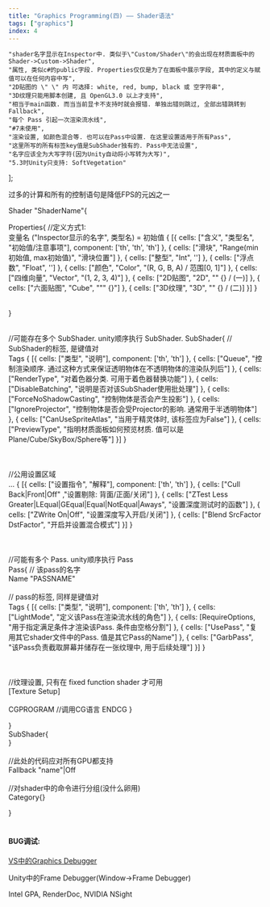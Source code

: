 ```yaml
---
title: "Graphics Programming(四) —— Shader语法"
tags: ["graphics"]
index: 4
---
```


	"shader名字显示在Inspector中. 类似于\"Custom/Shader\"的会出现在材质面板中的Shader->Custom->Shader",
	"属性, 类似c#的public字段. Properties仅仅是为了在面板中展示字段, 其中的定义与赋值可以在任何内容中写",
	"2D贴图的 \" \" 内 可选择: white, red, bump, black 或 空字符串",
	"3D纹理只能用脚本创建, 且 OpenGL3.0 以上才支持",
	"相当于main函数. 而当当前显卡不支持时就会报错. 单独出错则跳过, 全部出错跳转到Fallback",
	"每个 Pass 引起一次渲染流水线",
	"#7未使用",
	"渲染设置, 如颜色混合等. 也可以在Pass中设置. 在这里设置适用于所有Pass",
	"这里所写的所有标签key值是SubShader独有的. Pass中无法设置",
	"名字应该全为大写字符(因为Unity自动将小写转为大写)",
	"5.3时Unity只支持: SoftVegetation"
];

<Aphorism>过多的计算和所有的控制语句是降低FPS的元凶之一</Aphorism>

Shader <Quote id="#1">"ShaderName"</Quote>&#123;
<Tab>

<Expansion><Quote id="#2">Properties</Quote></Expansion>&#123;
<Tab expan>
    //定义方式1:<br/>
    变量名 ("Inspector显示的名字", <Expansion>类型名</Expansion>) = 初始值
    <Tab expan>
        <Table class="UpWord">{
            [{
                cells: ["含义", "类型名", "初始值/注意事项"], component: ['th', 'th', 'th']
            }, {
                cells: ["滑块", "Range(min初始值, max初始值)", "滑块位置"]
            }, {
                cells: ["整型", "Int", '']
            }, {
                cells: ["浮点数", "Float", '']
            }, {
                cells: ["颜色", "Color", "(R, G, B, A) / 范围[0, 1]"]
            }, {
                cells: ["四维向量", "Vector", "(1, 2, 3, 4)"]
            }, {
                cells: ["2D贴图", "2D", <span>"" &#123;&#125; / <Quote id="#3">(一)</Quote></span>]
            }, {
                cells: ["六面贴图", "Cube", "\"\" {}"]
            }, {
                cells: ["3D纹理", "3D", <span>"" &#123;&#125; / <Quote id="#4">(二)</Quote></span>]
            }]
        }</Table>
    </Tab>
</Tab>
&#125;
<br/><br/>

//可能存在多个 SubShader. unity顺序执行 SubShader.
<Expansion><Quote id="#5">SubShader</Quote></Expansion>&#123;
<Tab expan>
    // SubShader的标签, 是键值对
    <br/>
    <Expansion><Quote id="#9">Tags</Quote></Expansion>
    <Tab expan>
        <Table>{
            [{
                cells: ["类型", "说明"], component: ['th', 'th']
            }, {
                cells: ["Queue", "控制渲染顺序. 通过这种方式来保证透明物体在不透明物体的渲染队列后"]
            }, {
                cells: ["RenderType", "对着色器分类. 可用于着色器替换功能"]
            }, {
                cells: ["DisableBatching", "说明是否对该SubShader使用批处理"]
            }, {
                cells: ["ForceNoShadowCasting", "控制物体是否会产生投影"]
            }, {
                cells: ["IgnoreProjector", "控制物体是否会受Projector的影响. 通常用于半透明物体"]
            }, {
                cells: ["CanUseSpriteAtlas", "当用于精灵体时, 该标签应为False"]
            }, {
                cells: ["PreviewType", "指明材质面板如何预览材质. 值可以是Plane/Cube/SkyBox/Sphere等"]
            }]
        }</Table>
    </Tab>
    <br/>
    <Quote id="#8">//公用设置区域</Quote>
    <br/>
    <Expansion>...</Expansion>
    <Tab expan>
        <Table>{
            [{
                cells: ["设置指令", "解释"], component: ['th', 'th']
            }, {
                cells: ["Cull Back|Front|Off" ,"设置剔除: 背面/正面/关闭"]
            }, {
                cells: ["ZTest Less Greater|LEqual|GEqual|Equal|NotEqual|Aways", "设置深度测试时的函数"]
            }, {
                cells: ["ZWrite On|Off", "设置深度写入开启/关闭"]
            }, {
                cells: ["Blend SrcFactor DstFactor", "开启并设置混合模式"]
            }]
        }</Table>
    </Tab>
    <br/>
    //可能有多个 Pass. unity顺序执行 Pass
    <br/>
    <Expansion><Quote id="#6">Pass</Quote></Expansion>&#123;
    <Tab expan>
        <Quote id="#10">// 该pass的名字</Quote>
        <br/>
        Name "PASSNAME"
        <br/>
        <br/>
        // pass的标签, 同样是键值对
        <br/>
        <Expansion>Tags</Expansion>
        <Tab expan>
            <Table>{
                [{
                    cells: ["类型", "说明"], component: ['th', 'th']
                }, {
                    cells: ["LightMode", "定义该Pass在渲染流水线的角色"]
                }, {
                    cells: [<Quote id="#11">RequireOptions</Quote>, "用于指定满足条件才渲染该Pass. 条件由空格分割"]
                }, {
                    cells: ["UsePass", "复用其它shader文件中的Pass. 值是其它Pass的Name"]
                }, {
                    cells: ["GarbPass", "该Pass负责截取屏幕并储存在一张纹理中, 用于后续处理"]
                }]
            }</Table>
        </Tab>
        <br/>
        //纹理设置, 只有在 fixed function shader 才可用
        <br/>
        [Texture Setup]
        <br/>
        <br/>
        CGPROGRAM
        <Tab>
        //调用CG语言
        </Tab>
        ENDCG
    </Tab>
    &#125;
</Tab>

&#125;
<br/>
SubShader&#123;
<br/>
&#125;
<br/>
<br/>
//此处的代码应对所有GPU都支持
<br/>
Fallback "name"|Off
<br/>
<br/>
//对shader中的命令进行分组(没什么卵用)
<br/>
Category&#123;&#125;

</Tab>
&#125;
<br/>
<br/>

#### BUG调试:
<Tab>

[VS中的Graphics Debugger](https://docs.unity3d.com/Manual/SL-DebuggingD3D11ShadersWithVS.html)

Unity中的Frame Debugger(Window->Frame Debugger)

Intel GPA, RenderDoc, NVIDIA NSight

</Tab>
<br/>

<Naviagtion desc="固定函数着色器语法(Fixed Function shader)" to="./shader1.0"/><br/>

<Naviagtion desc="顶点/片元着色器(CG)语法(Vertex/Fragment shader)" to="./shader2.0"/><br/>

<Naviagtion desc="表面着色器语法(Surface shader)" to="./shader3.0"/><br/>

<Naviagtion desc="shaderLab与CG的联系与区别" to="./shaderLab&CG"/>
